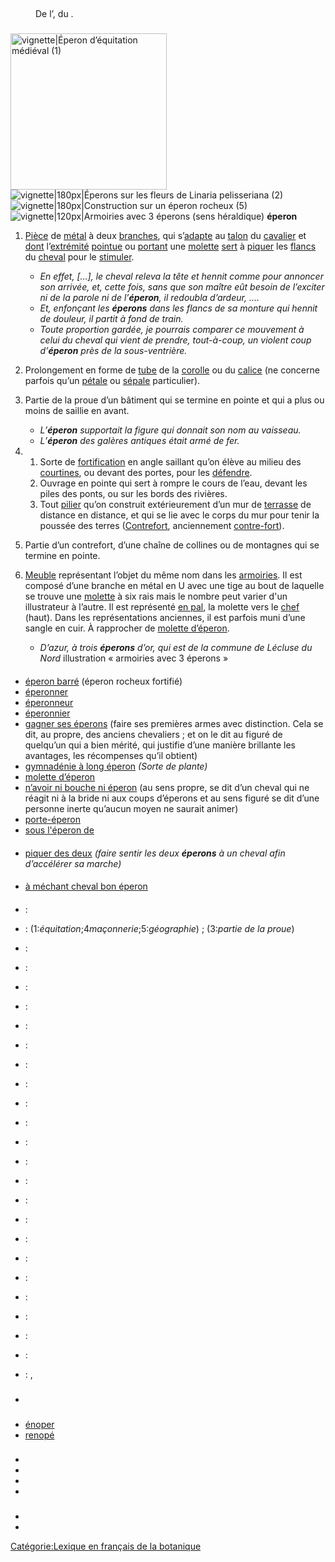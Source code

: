 == {{langue|fr}} ==
=== {{S|étymologie}} ===
: De l’{{étyl|fro|fr|mot=esperon}}, du {{étyl|frk|fr}} {{recons|lang-mot-vedette=fr|sporo|lang=frk|sc=Latn}}.

=== {{S|nom|fr}} ===
{{fr-rég|e.pʁɔ̃}}
[[Fichier:Medieval spurs.JPG|250px|vignette|'''Éperon''' d’équitation médiéval (1)]]
[[Fichier:Linaria pelisseriana (Matthieu Gauvain).JPG|vignette|180px|'''Éperons''' sur les fleurs de ''Linaria pelisseriana'' (2)]]
[[Fichier:Zamek Bąkowiec w Morsku - ZJ001.jpg|vignette|180px|Construction sur un '''éperon''' rocheux (5)]]
[[Fichier:Blason de la ville de Lécluse (59) Nord-France.svg|vignette|120px|Armoiries avec 3 '''éperons''' ''(sens héraldique)'']]
'''éperon''' {{pron|e.pʁɔ̃|fr}} {{m}}
# {{équitation|fr}} [[pièce|Pièce]] de [[métal]] à deux [[branche]]s, qui s’[[adapte]] au [[talon]] du [[cavalier]] et [[dont]] l’[[extrémité]] [[pointue]] ou [[porter|portant]] une [[molette]] [[sert]] à [[piquer]] les [[flanc]]s du [[cheval]] pour le [[stimuler]].
#* ''En effet, […], le cheval releva la tête et hennit comme pour annoncer son arrivée, et, cette fois, sans que son maître eût besoin de l’exciter ni de la parole ni de l’'''éperon''', il redoubla d’ardeur, ….'' {{source|{{w|Alexandre Dumas}}, ''[[s:Othon l’archer|Othon l’archer]]'', 1839}}
#* ''Et, enfonçant les '''éperons''' dans les flancs de sa monture qui hennit de douleur, il partit à fond de train.'' {{source|{{Citation/Gustave Aimard/Les Trappeurs de l’Arkansas/1858}}}}
#* ''Toute proportion gardée, je pourrais comparer ce mouvement à celui du cheval qui vient de prendre, tout-à-coup, un violent coup d’'''éperon''' près de la sous-ventrière.'' {{source|{{w|Dieudonné Costes}} & {{w|Maurice Bellonte}}, ''Paris-New-York'', 1930}}
# {{botanique|fr}} Prolongement en forme de [[tube]] de la [[corolle]] ou du [[calice]] (ne concerne parfois qu’un [[pétale]] ou [[sépale]] particulier).
# {{marine|fr}} Partie de la proue d’un bâtiment qui se termine en pointe et qui a plus ou moins de saillie en avant.
#* ''L’'''éperon''' supportait la figure qui donnait son nom au vaisseau.''
#* ''L’'''éperon''' des galères antiques était armé de fer.''
# {{maçonnerie|fr}}
## Sorte de [[fortification]] en angle saillant qu’on élève au milieu des [[courtine]]s, ou devant des portes, pour les [[défendre]].
## Ouvrage en pointe qui sert à rompre le cours de l’eau, devant les piles des ponts, ou sur les bords des rivières.
## Tout [[pilier]] qu’on construit extérieurement d’un mur de [[terrasse]] de distance en distance, et qui se lie avec le corps du mur pour tenir la poussée des terres ([[contrefort|Contrefort]], anciennement [[contre-fort]]).
# {{géographie|fr}} Partie d’un contrefort, d’une chaîne de collines ou de montagnes qui se termine en pointe.
# {{meubles héraldiques|fr}} [[meuble|Meuble]] représentant l’objet du même nom dans les [[armoiries]]. Il est composé d’une branche en métal en U avec une tige au bout de laquelle se trouve une [[molette]] à six rais mais le nombre peut varier d'un illustrateur à l’autre. Il est représenté [[en pal]], la molette vers le [[chef]] (haut). Dans les représentations anciennes, il est parfois muni d’une sangle en cuir. À rapprocher de [[molette d’éperon]].
#* ''D’azur, à trois '''éperons''' d’or, qui est de la commune de Lécluse du Nord'' {{cf|lang=fr}} illustration « armoiries avec 3 éperons »

==== {{S|dérivés}} ====
* [[éperon barré]] (éperon rocheux fortifié)
* [[éperonner]]
* [[éperonneur]]
* [[éperonnier]]
* [[gagner ses éperons]] (faire ses premières armes avec distinction. Cela se dit, au propre, des anciens chevaliers ; et on le dit au figuré de quelqu’un qui a bien mérité, qui justifie d’une manière brillante les avantages, les récompenses qu’il obtient)
* [[gymnadénie à long éperon]] ''(Sorte de plante)''
* [[molette d’éperon]]
* [[n’avoir ni bouche ni éperon]] (au sens propre, se dit d’un cheval qui ne réagit ni à la bride ni aux coups d’éperons et au sens figuré se dit d’une personne inerte qu’aucun moyen ne saurait animer)
* [[porte-éperon]]
* [[sous l'éperon de]]

==== {{S|vocabulaire}} ====
* [[piquer des deux]] ''(faire sentir les deux '''éperons''' à un cheval afin d’accélérer sa marche)''

==== {{S|phrases}} ====
* [[à méchant cheval bon éperon]]

==== {{S|traductions}} ====
{{trad-début|Crochet de talon|1}}
* {{T|de}} : {{trad+|de|Sporn|m}}
* {{T|en}} : {{trad+|en|spur}} (1:''équitation'';4''maçonnerie'';5:''géographie'') ; {{trad+|en|ram|dif=(naval) ram}} (3:''partie de la proue'')
* {{T|ar}} : {{trad-|ar|مهماز . منخس|tr=minkhas . mihmèz}}
* {{T|bm}} : {{trad--|bm|sɛbɛrɛn}}
* {{T|ca}} : {{trad-|ca|esperó}}
* {{T|zh}} : {{trad+|zh|距|R=jù}}
* {{T|co}} : {{trad+|co|spronu}}
* {{T|dak}} : {{trad--|dak|siínataŋ}}
* {{T|es}} : {{trad+|es|espuela}} {{f}}
* {{T|eo}} : {{trad-|eo|sprono}}
* {{T|fi}} : {{trad+|fi|kannus}}
* {{T|io}} : {{trad+|io|sprono}}
* {{T|it}} : {{trad+|it|sperone}}
* {{T|lkt}} : {{trad--|lkt|siínataŋ}}
* {{T|nl}} : {{trad+|nl|spoor}} {{c}}
* {{T|oc}} : {{trad+|oc|esperon}}
* {{T|pl}} : {{trad+|pl|ostroga}}
* {{T|pt}} : {{trad+|pt|espora}}
* {{T|ro}} : {{trad-|ro|pintene}}
* {{T|ru}} : {{trad+|ru|шпора|f|R=špora}}
* {{T|ses}} : {{trad--|ses|miimi}}
* {{T|sv}} : {{trad+|sv|sporre}}
* {{T|cs}} : {{trad+|cs|ostruha}} {{f}}
{{trad-fin}}

{{trad-début|Prolongement en forme de tube de la corolle ou du calice|2}}
* {{T|it}} : {{trad+|it|sperone}}
{{trad-fin}}

{{trad-début|Partie de la proue d’un bâtiment qui se termine en pointe et qui a plus ou moins de saillie en avant.|3}}
* {{T|it}} : {{trad+|it|sperone}}, {{trad+|it|rostro|m}}
{{trad-fin}}

=== {{S|prononciation}} ===
* {{écouter|lang=fr|France (Toulouse)||audio=LL-Q150 (fra)-Lepticed7-éperon.wav}}

=== {{S|anagrammes}} ===
* [[énoper]]
* [[renopé]]

=== {{S|voir aussi}} ===
* {{WP}}
* {{thésaurus|fr|héraldique}}
* {{WP|Liste des meubles héraldiques}}
* {{Commons|Category:Spurs in heraldry|Éperons en héraldique}}

=== {{S|références}} ===
* {{Import:DAF8}}
* {{R:Morisot1814}}

[[Catégorie:Lexique en français de la botanique]]

